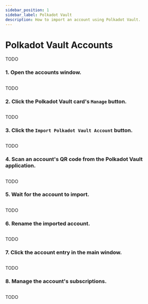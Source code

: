 ```yaml
---
sidebar_position: 1
sidebar_label: Polkadot Vault
description: How to import an account using Polkadot Vault.
---
```



# Polkadot Vault Accounts

TODO

### 1. Open the accounts window.

<Img url="/img/getting-started/vault-guide/step-01.png" maxHeight="400px" />

TODO

### 2. Click the Polkadot Vault card's `Manage` button.

<Img url="/img/getting-started/vault-guide/step-02.png" maxHeight="390px" />

TODO

### 3. Click the `Import Polkadot Vault Account` button.

<Img url="/img/getting-started/vault-guide/step-03.png" maxHeight="390px" />

TODO

### 4. Scan an account's QR code from the Polkadot Vault application.

<Img url="/img/getting-started/vault-guide/step-04.png" maxHeight="390px" />

TODO

### 5. Wait for the account to import.

<Img url="/img/getting-started/vault-guide/step-05.png" maxHeight="390px" />

TODO

### 6. Rename the imported account.

<Img url="/img/getting-started/vault-guide/step-06.png" maxHeight="390px" />

TODO

### 7. Click the account entry in the main window.

<Img url="/img/getting-started/vault-guide/step-07.png" maxHeight="400px" />

TODO

### 8. Manage the account's subscriptions.

<Img url="/img/getting-started/vault-guide/step-08.png" maxHeight="482px" />

TODO